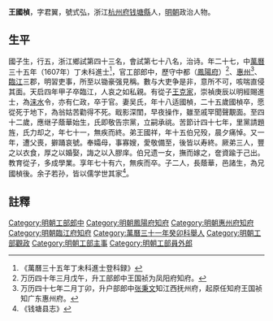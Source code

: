 {{明清人物信息框
| 姓名 = 王國楨
| 原名 =
| 圖片名稱= 
| 圖片大小 =
| 圖片說明 = 
| 最高職務 =
| 國家 = 大明臨江府知府
| 爵位 =
| 籍貫 =[[浙江|浙江]][[钱塘县|钱塘县]]
| 族裔 = 
| 旗籍 = 
| 字號 = 字君翼，號式弘<ref>《万历三十五年丁未科进士履历便览》：王国桢，式弘，诗一房，辛巳六月初二日生，钱塘人，癸卯乡四十三名，会七十八名，二甲二十八名，工部政，戊申授工部虞衡司主事，庚戌升员外，升郎中，壬子升凤阳知府，甲寅调简，己未补惠州知府，己未丁忧，壬戌除临江知府，甲子卒。曾祖宇；祖瀚，益府典膳；父應钦，癸卯贡士。</ref>
| 諡號 =
| 出生日期 = 萬曆九年六月初二日
| 出生地點 =
| 逝世日期 = 天启四年甲子
| 逝世地點 =
| 墓葬 =
| 配偶 = 
| 親屬 = 
| 出身 =
* 萬曆三十一年癸卯科舉人
* 萬曆三十五年丁未科進士
| 經歷 =
| 著作 =  
*
*
*
}}

'''王國楨'''{{BD|1581年||1624年||}}，字君翼，號式弘，浙江[[杭州府|杭州府]][[钱塘縣|钱塘縣]]人，[[明朝|明朝]]政治人物。

==生平==
國子生，行五，浙江鄉試第四十三名，會試第七十八名，治诗。年二十七，中[[萬曆|萬曆]]三十五年（1607年）丁未科進士<ref>《萬曆三十五年丁未科進士登科録》</ref>，官工部郎中，歷守中都（[[鳳陽府|鳳陽府]]）<ref>万历四十年三月戊午，升工部郎中王国祯为凤阳府知府。</ref>、[[惠州|惠州]]<ref>万历四十七年二月丁卯，升户部郎中[[张秉文|张秉文]]知江西抚州府，起原任知府王国祯知广东惠州府。</ref>、[[臨江府|臨江]]三郡，明習吏事，所至以锄豪强見稱。數与大吏争是非，意所不可，咳喘直侵其面。天启四年甲子卒臨江，人哀之如私親。有從子[[王克家|王克家]]，崇禎庚辰以明經賜進士，為[[涞水|涞水]]令，亦有仁政，卒于官。妻吴氏，年十八适國楨，二十五歲國楨卒，愿從死于地下，為翁姑苦勸得不死。戢影深閨，早夜操作，雖至戚罕聞聲覯面。至四十二歲，應继子蔭華始生，氏即敬告宗黨，立嗣承祧。苦節计四十七年，里黨請題旌，氏力却之，年七十一，無疾而終。弟王國祥，年十五伯兄殁，晨夕痛悼。又一年，遭父喪，擗踊哀號。奉孀母，事寡嫂，愛敬備至，後皆以寿終。厥弟三人，豐之以衣食，厚之以婚娶，誨之以入膠庠。伯兄遗一女，撫而嫁之，奩資踰于己出。教育從子，多成學業。享年七十有六，無疾而卒。子二人，長蔭華，邑諸生，為兄國楨後。余子若孙，皆以儒学世其家<ref>《钱塘县志》</ref>。

==註釋==
{{reflist}}

{{萬曆三十五年丁未科殿試金榜}}
[[Category:明朝工部郎中|Category:明朝工部郎中]]
[[Category:明朝鳳陽府知府|Category:明朝鳳陽府知府]]
[[Category:明朝惠州府知府|Category:明朝惠州府知府]]
[[Category:明朝臨江府知府|Category:明朝臨江府知府]]
[[Category:萬曆三十一年癸卯科舉人|Category:萬曆三十一年癸卯科舉人]]
[[Category:明朝工部觀政|Category:明朝工部觀政]]
[[Category:明朝工部主事|Category:明朝工部主事]]
[[Category:明朝工部員外郎|Category:明朝工部員外郎]]